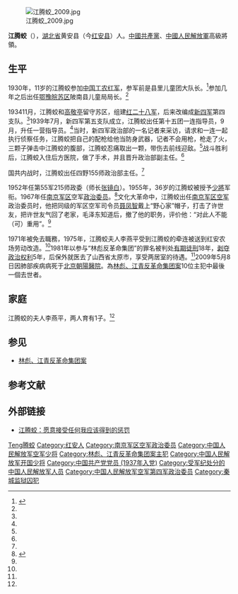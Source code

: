 [[File:江腾蛟_2009.jpg|right]]

'''江腾蛟'''（{{bd|1919年|11月2日|2009年|5月8日||catIdx=Jiang,江}}），[[湖北省|湖北省]]黄安县（今[[红安县|红安县]]）人。[[中國共產黨|中國共產黨]]、[[中國人民解放軍|中國人民解放軍]]高級將領。

== 生平 ==
1930年，11岁的江腾蛟参加[[中国工农红军|中国工农红军]]，参军前是县里儿童团大队长。<ref name="duck">{{cite news|title=他11岁参加红军，36岁成为开国少将，毛主席说：此人不可重用|url=https://k.sina.cn/article_6435003532_17f8e5c8c001007n2d.html|accessdate=2020-07-09|work=新浪|date=2019-05-09|archive-date=2020-07-24|archive-url=https://web.archive.org/web/20200724041224/https://k.sina.cn/article_6435003532_17f8e5c8c001007n2d.html|dead-url=no}}</ref>参加几年之后出任[[鄂豫皖革命根据地|鄂豫皖苏区]]陂南县儿童局局长。<ref name="duck"/>

193411月，江腾蛟和[[高敬亭|高敬亭]]留守苏区，组建[[中国工农红军第二十八军|红二十八军]]，后来改编成[[新四军|新四军]]第四支队。<ref name="duck"/>1939年7月，新四军第五支队成立，江腾蛟出任第十五团一连指导员，9月，升任一营指导员。<ref name="duck"/>当时，新四军政治部的一名记者来采访，请求和一连一起执行侦察任务，江腾蛟把自己的配枪给他当防身武器，记者不会用枪，枪走了火，三颗子弹击中江腾蛟的腹部，江腾蛟忍痛取出一颗，带伤去前线迎敌。<ref name="duck"/>战斗胜利后，江腾蛟入住后方医院，做了手术，并且晋升政治部副主任。<ref name="duck"/>

国共内战时，江腾蛟出任四野155师政治部主任。<ref name="duck"/>

1952年任第55军215师政委（师长[[张镜白|张镜白]]）。1955年，36岁的江腾蛟被授予[[中国人民解放军少将|少將]]军衔。1967年任[[中国人民解放军南京军区|南京军区]]空军[[政治委员|政治委员]]。<ref>{{Cite web|title=李德生审理林彪集团企图谋害毛泽东阴谋|url=http://news.163.com/07/0710/09/3J1GABI300011246_2.html|accessdate=2010-01-19|date=2007-07-10|publisher=网易新闻中心|archiveurl=https://web.archive.org/web/20121030113032/http://news.163.com/07/0710/09/3J1GABI300011246_2.html|archivedate=2012-10-30|dead-url=yes}}</ref>文化大革命中，江腾蛟出任[[中国人民解放军南京军区空军|南京军区空军]]政治委员时，他把同级的军区空军司令员[[聂凤智|聂凤智]]戴上“野心家”帽子，打击了许世友，把许世友气回了老家，毛泽东知道后，撤了他的职务，评价他：“对此人不能（可）重用”。<ref name="duck"/>

1971年被免去職務，1975年，江腾蛟夫人李燕平受到江腾蛟的牵连被送到红安农场劳动改造。<ref name="duck"/>1981年以参与“林彪反革命集团”的罪名被判处[[有期徒刑|有期徒刑]]18年，[[剥夺政治权利|剥夺政治权利]]5年，后保外就医去了山西省太原市，享受两居室的待遇。<ref name="duck"/>2009年5月8日因肺部疾病病死于[[首都医科大学附属北京朝阳医院|北京朝陽醫院]]。為[[林彪、江青反革命集团案|林彪、江青反革命集团案]]10位主犯中最後一個去世者。

==家庭==
江腾蛟的夫人李燕平，两人育有1子。<ref name="duck"/>

== 参见 ==
* [[林彪、江青反革命集团案|林彪、江青反革命集团案]]

== 参考文献 ==
{{Reflist}}

== 外部链接 ==
* [http://book.people.com.cn/GB/69399/81632/81633/5665298.html 江腾蛟：愿意接受任何我应该得到的惩罚] {{Wayback|url=http://book.people.com.cn/GB/69399/81632/81633/5665298.html |date=20200405174018 }}

{{start box}}
{{s-mil|pla}}
{{succession box|[[余立金|余立金]]|[[廖冠贤|廖冠贤]]|[[中国人民解放军南京军区空军|中国人民解放军南京军区空军]]政治委员|1965年5月-1968年4月}}
{{end box}}

{{文革时期人物}}
{{文革政治案件}}

{{Authority control}}
{{DEFAULTSORT:Jiang江}}
[[Category:江姓|Teng腾蛟]]
[[Category:红安人|Category:红安人]]
[[Category:南京军区空军政治委员|Category:南京军区空军政治委员]]
[[Category:中国人民解放军空军少将|Category:中国人民解放军空军少将]]
[[Category:林彪、江青反革命集团案主犯|Category:林彪、江青反革命集团案主犯]]
[[Category:中国人民解放军开国少将|Category:中国人民解放军开国少将]]
[[Category:中国共产党党员_(1937年入党)|Category:中国共产党党员 (1937年入党)]]
[[Category:受军纪处分的中国人民解放军人员|Category:受军纪处分的中国人民解放军人员]]
[[Category:中国人民解放军空军第四军政治委员|Category:中国人民解放军空军第四军政治委员]]
[[Category:秦城监狱囚犯|Category:秦城监狱囚犯]]